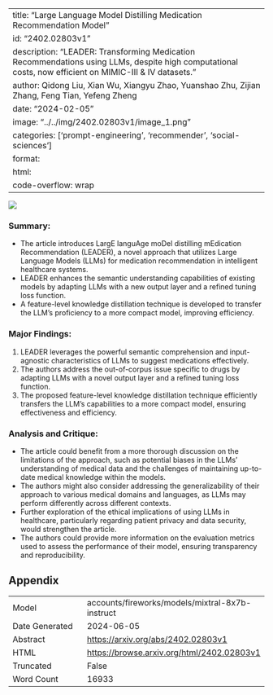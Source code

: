 
---
title: "Large Language Model Distilling Medication Recommendation Model"
id: "2402.02803v1"
description: "LEADER: Transforming Medication Recommendations using LLMs, despite high computational costs, now efficient on MIMIC-III & IV datasets."
author: Qidong Liu, Xian Wu, Xiangyu Zhao, Yuanshao Zhu, Zijian Zhang, Feng Tian, Yefeng Zheng
date: "2024-02-05"
image: "../../img/2402.02803v1/image_1.png"
categories: ['prompt-engineering', 'recommender', 'social-sciences']
format:
  html:
    code-overflow: wrap
---

![](../../img/2402.02803v1/image_1.png)

### **Summary:**

- The article introduces LargE languAge moDel distilling mEdication Recommendation (LEADER), a novel approach that utilizes Large Language Models (LLMs) for medication recommendation in intelligent healthcare systems.
- LEADER enhances the semantic understanding capabilities of existing models by adapting LLMs with a new output layer and a refined tuning loss function.
- A feature-level knowledge distillation technique is developed to transfer the LLM's proficiency to a more compact model, improving efficiency.

### Major Findings:

1. LEADER leverages the powerful semantic comprehension and input-agnostic characteristics of LLMs to suggest medications effectively.
2. The authors address the out-of-corpus issue specific to drugs by adapting LLMs with a novel output layer and a refined tuning loss function.
3. The proposed feature-level knowledge distillation technique efficiently transfers the LLM's capabilities to a more compact model, ensuring effectiveness and efficiency.

### Analysis and Critique:

- The article could benefit from a more thorough discussion on the limitations of the approach, such as potential biases in the LLMs' understanding of medical data and the challenges of maintaining up-to-date medical knowledge within the models.
- The authors might also consider addressing the generalizability of their approach to various medical domains and languages, as LLMs may perform differently across different contexts.
- Further exploration of the ethical implications of using LLMs in healthcare, particularly regarding patient privacy and data security, would strengthen the article.
- The authors could provide more information on the evaluation metrics used to assess the performance of their model, ensuring transparency and reproducibility.

## Appendix

|          |          |
|----------|----------|
| Model     | accounts/fireworks/models/mixtral-8x7b-instruct       |
| Date Generated     | 2024-06-05       |
| Abstract | [https://arxiv.org/abs/2402.02803v1](https://arxiv.org/abs/2402.02803v1)        |
| HTML     | [https://browse.arxiv.org/html/2402.02803v1](https://browse.arxiv.org/html/2402.02803v1)       |
| Truncated       | False       |
| Word Count       | 16933       |